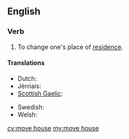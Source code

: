 ==English==

===Verb===
{{head|en|verb|head=[[move]] [[house]]}}

# {{context|idiomatic}} To change one's place of [[residence]].

====Translations====
{{trans-top|change place of residence}}
* Dutch: {{t|nl|verhuizen}}
* Jèrriais: {{tø|roa-jer|r'muer}}
* [[Scottish Gaelic]]: {{t-|gd|imrich}}
{{trans-mid}}
* Swedish: {{t+|sv|flytta}}
* Welsh: {{t|cy|symud tŷ}}
{{trans-bottom}}

[[cy:move house]]
[[my:move house]]